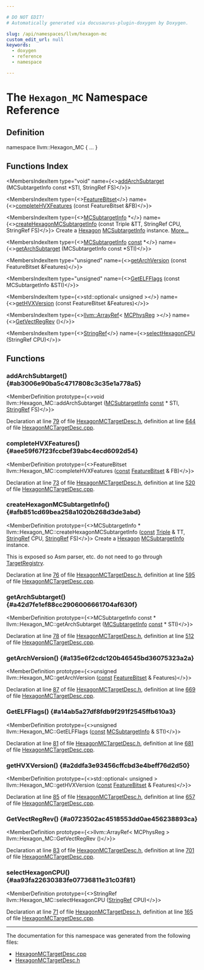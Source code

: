 ```yaml
---

# DO NOT EDIT!
# Automatically generated via docusaurus-plugin-doxygen by Doxygen.

slug: /api/namespaces/llvm/hexagon-mc
custom_edit_url: null
keywords:
  - doxygen
  - reference
  - namespace

---
```





# The `Hexagon_MC` Namespace Reference

<DoxygenPage pluginConfig={pluginConfig}>



## Definition

<CodeBlock>namespace llvm::Hexagon&#95;MC &#123; ... &#125;</CodeBlock>

## Functions Index

<MembersIndex>

<MembersIndexItem
  type="void"
  name={<><a href="#ab3006e90ba5c4717808c3c35e1a778a5">addArchSubtarget</a> (MCSubtargetInfo const &#42;STI, StringRef FS)</>}>
</MembersIndexItem>

<MembersIndexItem
  type={<><a href="/docs/api/classes/llvm/featurebitset">FeatureBitset</a></>}
  name={<><a href="#aee59f67f23fccbef39abc4ecd6092d54">completeHVXFeatures</a> (const FeatureBitset &amp;FB)</>}>
</MembersIndexItem>

<MembersIndexItem
  type={<><a href="/docs/api/classes/llvm/mcsubtargetinfo">MCSubtargetInfo</a> &#42;</>}
  name={<><a href="#afb851cd69bea258a1020b268d3de3abd">createHexagonMCSubtargetInfo</a> (const Triple &amp;TT, StringRef CPU, StringRef FS)</>}>
Create a <a href="/docs/api/namespaces/llvm/hexagon">Hexagon</a> <a href="/docs/api/classes/llvm/mcsubtargetinfo">MCSubtargetInfo</a> instance. <a href="#afb851cd69bea258a1020b268d3de3abd">More...</a>
</MembersIndexItem>

<MembersIndexItem
  type={<><a href="/docs/api/classes/llvm/mcsubtargetinfo">MCSubtargetInfo</a> <a href="/docs/api/files/lib/lib/target/lib/target/aarch64/aarch64promoteconstant-cpp/#a90f8350fecae261c25be85d38b451bff">const</a> &#42;</>}
  name={<><a href="#a42d7fe1ef88cc2906006661704af630f">getArchSubtarget</a> (MCSubtargetInfo const &#42;STI)</>}>
</MembersIndexItem>

<MembersIndexItem
  type="unsigned"
  name={<><a href="#a135e6f2cdc120b46545bd36075323a2a">getArchVersion</a> (const FeatureBitset &amp;Features)</>}>
</MembersIndexItem>

<MembersIndexItem
  type="unsigned"
  name={<><a href="#a14ab5a27df8fdb9f291f2545ffb610a3">GetELFFlags</a> (const MCSubtargetInfo &amp;STI)</>}>
</MembersIndexItem>

<MembersIndexItem
  type={<>std::optional&lt; unsigned &gt;</>}
  name={<><a href="#a2ddfa3e93456cffcbd3e4beff76d2d50">getHVXVersion</a> (const FeatureBitset &amp;Features)</>}>
</MembersIndexItem>

<MembersIndexItem
  type={<><a href="/docs/api/classes/llvm/arrayref">llvm::ArrayRef</a>&lt; <a href="/docs/api/namespaces/llvm/#aad72cfbb210808985a9dc19f4e5d8542">MCPhysReg</a> &gt;</>}
  name={<><a href="#a0723502ac4518553dd0ae456238893ca">GetVectRegRev</a> ()</>}>
</MembersIndexItem>

<MembersIndexItem
  type={<><a href="/docs/api/classes/llvm/stringref">StringRef</a></>}
  name={<><a href="#aa93fa22630383fe07736811e31c03f81">selectHexagonCPU</a> (StringRef CPU)</>}>
</MembersIndexItem>

</MembersIndex>


<SectionDefinition>

## Functions

### addArchSubtarget() {#ab3006e90ba5c4717808c3c35e1a778a5}

<MemberDefinition
  prototype={<>void llvm::Hexagon&#95;MC::addArchSubtarget (<a href="/docs/api/classes/llvm/mcsubtargetinfo">MCSubtargetInfo</a> <a href="/docs/api/files/lib/lib/target/lib/target/aarch64/aarch64promoteconstant-cpp/#a90f8350fecae261c25be85d38b451bff">const</a> &#42; STI, <a href="/docs/api/classes/llvm/stringref">StringRef</a> FS)</>}>

Declaration at line <a href="/docs/api/files/lib/lib/target/lib/target/hexagon/lib/target/hexagon/mctargetdesc/hexagonmctargetdesc-h/#l00079">79</a> of file <a href="/docs/api/files/lib/lib/target/lib/target/hexagon/lib/target/hexagon/mctargetdesc/hexagonmctargetdesc-h">HexagonMCTargetDesc.h</a>, definition at line <a href="/docs/api/files/lib/lib/target/lib/target/hexagon/lib/target/hexagon/mctargetdesc/hexagonmctargetdesc-cpp/#l00644">644</a> of file <a href="/docs/api/files/lib/lib/target/lib/target/hexagon/lib/target/hexagon/mctargetdesc/hexagonmctargetdesc-cpp">HexagonMCTargetDesc.cpp</a>.
</MemberDefinition>

### completeHVXFeatures() {#aee59f67f23fccbef39abc4ecd6092d54}

<MemberDefinition
  prototype={<>FeatureBitset llvm::Hexagon&#95;MC::completeHVXFeatures (<a href="/docs/api/files/lib/lib/target/lib/target/aarch64/aarch64promoteconstant-cpp/#a90f8350fecae261c25be85d38b451bff">const</a> <a href="/docs/api/classes/llvm/featurebitset">FeatureBitset</a> &amp; FB)</>}>

Declaration at line <a href="/docs/api/files/lib/lib/target/lib/target/hexagon/lib/target/hexagon/mctargetdesc/hexagonmctargetdesc-h/#l00073">73</a> of file <a href="/docs/api/files/lib/lib/target/lib/target/hexagon/lib/target/hexagon/mctargetdesc/hexagonmctargetdesc-h">HexagonMCTargetDesc.h</a>, definition at line <a href="/docs/api/files/lib/lib/target/lib/target/hexagon/lib/target/hexagon/mctargetdesc/hexagonmctargetdesc-cpp/#l00520">520</a> of file <a href="/docs/api/files/lib/lib/target/lib/target/hexagon/lib/target/hexagon/mctargetdesc/hexagonmctargetdesc-cpp">HexagonMCTargetDesc.cpp</a>.
</MemberDefinition>

### createHexagonMCSubtargetInfo() {#afb851cd69bea258a1020b268d3de3abd}

<MemberDefinition
  prototype={<>MCSubtargetInfo &#42; llvm::Hexagon&#95;MC::createHexagonMCSubtargetInfo (<a href="/docs/api/files/lib/lib/target/lib/target/aarch64/aarch64promoteconstant-cpp/#a90f8350fecae261c25be85d38b451bff">const</a> <a href="/docs/api/classes/llvm/triple">Triple</a> &amp; TT, <a href="/docs/api/classes/llvm/stringref">StringRef</a> CPU, <a href="/docs/api/classes/llvm/stringref">StringRef</a> FS)</>}>
Create a <a href="/docs/api/namespaces/llvm/hexagon">Hexagon</a> <a href="/docs/api/classes/llvm/mcsubtargetinfo">MCSubtargetInfo</a> instance.

This is exposed so Asm parser, etc. do not need to go through <a href="/docs/api/structs/llvm/targetregistry">TargetRegistry</a>.

Declaration at line <a href="/docs/api/files/lib/lib/target/lib/target/hexagon/lib/target/hexagon/mctargetdesc/hexagonmctargetdesc-h/#l00076">76</a> of file <a href="/docs/api/files/lib/lib/target/lib/target/hexagon/lib/target/hexagon/mctargetdesc/hexagonmctargetdesc-h">HexagonMCTargetDesc.h</a>, definition at line <a href="/docs/api/files/lib/lib/target/lib/target/hexagon/lib/target/hexagon/mctargetdesc/hexagonmctargetdesc-cpp/#l00595">595</a> of file <a href="/docs/api/files/lib/lib/target/lib/target/hexagon/lib/target/hexagon/mctargetdesc/hexagonmctargetdesc-cpp">HexagonMCTargetDesc.cpp</a>.
</MemberDefinition>

### getArchSubtarget() {#a42d7fe1ef88cc2906006661704af630f}

<MemberDefinition
  prototype={<>MCSubtargetInfo const  &#42; llvm::Hexagon&#95;MC::getArchSubtarget (<a href="/docs/api/classes/llvm/mcsubtargetinfo">MCSubtargetInfo</a> <a href="/docs/api/files/lib/lib/target/lib/target/aarch64/aarch64promoteconstant-cpp/#a90f8350fecae261c25be85d38b451bff">const</a> &#42; STI)</>}>

Declaration at line <a href="/docs/api/files/lib/lib/target/lib/target/hexagon/lib/target/hexagon/mctargetdesc/hexagonmctargetdesc-h/#l00078">78</a> of file <a href="/docs/api/files/lib/lib/target/lib/target/hexagon/lib/target/hexagon/mctargetdesc/hexagonmctargetdesc-h">HexagonMCTargetDesc.h</a>, definition at line <a href="/docs/api/files/lib/lib/target/lib/target/hexagon/lib/target/hexagon/mctargetdesc/hexagonmctargetdesc-cpp/#l00512">512</a> of file <a href="/docs/api/files/lib/lib/target/lib/target/hexagon/lib/target/hexagon/mctargetdesc/hexagonmctargetdesc-cpp">HexagonMCTargetDesc.cpp</a>.
</MemberDefinition>

### getArchVersion() {#a135e6f2cdc120b46545bd36075323a2a}

<MemberDefinition
  prototype={<>unsigned llvm::Hexagon&#95;MC::getArchVersion (<a href="/docs/api/files/lib/lib/target/lib/target/aarch64/aarch64promoteconstant-cpp/#a90f8350fecae261c25be85d38b451bff">const</a> <a href="/docs/api/classes/llvm/featurebitset">FeatureBitset</a> &amp; Features)</>}>

Declaration at line <a href="/docs/api/files/lib/lib/target/lib/target/hexagon/lib/target/hexagon/mctargetdesc/hexagonmctargetdesc-h/#l00087">87</a> of file <a href="/docs/api/files/lib/lib/target/lib/target/hexagon/lib/target/hexagon/mctargetdesc/hexagonmctargetdesc-h">HexagonMCTargetDesc.h</a>, definition at line <a href="/docs/api/files/lib/lib/target/lib/target/hexagon/lib/target/hexagon/mctargetdesc/hexagonmctargetdesc-cpp/#l00669">669</a> of file <a href="/docs/api/files/lib/lib/target/lib/target/hexagon/lib/target/hexagon/mctargetdesc/hexagonmctargetdesc-cpp">HexagonMCTargetDesc.cpp</a>.
</MemberDefinition>

### GetELFFlags() {#a14ab5a27df8fdb9f291f2545ffb610a3}

<MemberDefinition
  prototype={<>unsigned llvm::Hexagon&#95;MC::GetELFFlags (<a href="/docs/api/files/lib/lib/target/lib/target/aarch64/aarch64promoteconstant-cpp/#a90f8350fecae261c25be85d38b451bff">const</a> <a href="/docs/api/classes/llvm/mcsubtargetinfo">MCSubtargetInfo</a> &amp; STI)</>}>

Declaration at line <a href="/docs/api/files/lib/lib/target/lib/target/hexagon/lib/target/hexagon/mctargetdesc/hexagonmctargetdesc-h/#l00081">81</a> of file <a href="/docs/api/files/lib/lib/target/lib/target/hexagon/lib/target/hexagon/mctargetdesc/hexagonmctargetdesc-h">HexagonMCTargetDesc.h</a>, definition at line <a href="/docs/api/files/lib/lib/target/lib/target/hexagon/lib/target/hexagon/mctargetdesc/hexagonmctargetdesc-cpp/#l00681">681</a> of file <a href="/docs/api/files/lib/lib/target/lib/target/hexagon/lib/target/hexagon/mctargetdesc/hexagonmctargetdesc-cpp">HexagonMCTargetDesc.cpp</a>.
</MemberDefinition>

### getHVXVersion() {#a2ddfa3e93456cffcbd3e4beff76d2d50}

<MemberDefinition
  prototype={<>std::optional&lt; unsigned &gt; llvm::Hexagon&#95;MC::getHVXVersion (<a href="/docs/api/files/lib/lib/target/lib/target/aarch64/aarch64promoteconstant-cpp/#a90f8350fecae261c25be85d38b451bff">const</a> <a href="/docs/api/classes/llvm/featurebitset">FeatureBitset</a> &amp; Features)</>}>

Declaration at line <a href="/docs/api/files/lib/lib/target/lib/target/hexagon/lib/target/hexagon/mctargetdesc/hexagonmctargetdesc-h/#l00085">85</a> of file <a href="/docs/api/files/lib/lib/target/lib/target/hexagon/lib/target/hexagon/mctargetdesc/hexagonmctargetdesc-h">HexagonMCTargetDesc.h</a>, definition at line <a href="/docs/api/files/lib/lib/target/lib/target/hexagon/lib/target/hexagon/mctargetdesc/hexagonmctargetdesc-cpp/#l00657">657</a> of file <a href="/docs/api/files/lib/lib/target/lib/target/hexagon/lib/target/hexagon/mctargetdesc/hexagonmctargetdesc-cpp">HexagonMCTargetDesc.cpp</a>.
</MemberDefinition>

### GetVectRegRev() {#a0723502ac4518553dd0ae456238893ca}

<MemberDefinition
  prototype={<>llvm::ArrayRef&lt; MCPhysReg &gt; llvm::Hexagon&#95;MC::GetVectRegRev ()</>}>

Declaration at line <a href="/docs/api/files/lib/lib/target/lib/target/hexagon/lib/target/hexagon/mctargetdesc/hexagonmctargetdesc-h/#l00083">83</a> of file <a href="/docs/api/files/lib/lib/target/lib/target/hexagon/lib/target/hexagon/mctargetdesc/hexagonmctargetdesc-h">HexagonMCTargetDesc.h</a>, definition at line <a href="/docs/api/files/lib/lib/target/lib/target/hexagon/lib/target/hexagon/mctargetdesc/hexagonmctargetdesc-cpp/#l00701">701</a> of file <a href="/docs/api/files/lib/lib/target/lib/target/hexagon/lib/target/hexagon/mctargetdesc/hexagonmctargetdesc-cpp">HexagonMCTargetDesc.cpp</a>.
</MemberDefinition>

### selectHexagonCPU() {#aa93fa22630383fe07736811e31c03f81}

<MemberDefinition
  prototype={<>StringRef llvm::Hexagon&#95;MC::selectHexagonCPU (<a href="/docs/api/classes/llvm/stringref">StringRef</a> CPU)</>}>

Declaration at line <a href="/docs/api/files/lib/lib/target/lib/target/hexagon/lib/target/hexagon/mctargetdesc/hexagonmctargetdesc-h/#l00071">71</a> of file <a href="/docs/api/files/lib/lib/target/lib/target/hexagon/lib/target/hexagon/mctargetdesc/hexagonmctargetdesc-h">HexagonMCTargetDesc.h</a>, definition at line <a href="/docs/api/files/lib/lib/target/lib/target/hexagon/lib/target/hexagon/mctargetdesc/hexagonmctargetdesc-cpp/#l00165">165</a> of file <a href="/docs/api/files/lib/lib/target/lib/target/hexagon/lib/target/hexagon/mctargetdesc/hexagonmctargetdesc-cpp">HexagonMCTargetDesc.cpp</a>.
</MemberDefinition>

</SectionDefinition>

<hr/>

The documentation for this namespace was generated from the following files:

<ul>
<li><a href="/docs/api/files/lib/lib/target/lib/target/hexagon/lib/target/hexagon/mctargetdesc/hexagonmctargetdesc-cpp">HexagonMCTargetDesc.cpp</a></li>
<li><a href="/docs/api/files/lib/lib/target/lib/target/hexagon/lib/target/hexagon/mctargetdesc/hexagonmctargetdesc-h">HexagonMCTargetDesc.h</a></li>
</ul>

</DoxygenPage>
